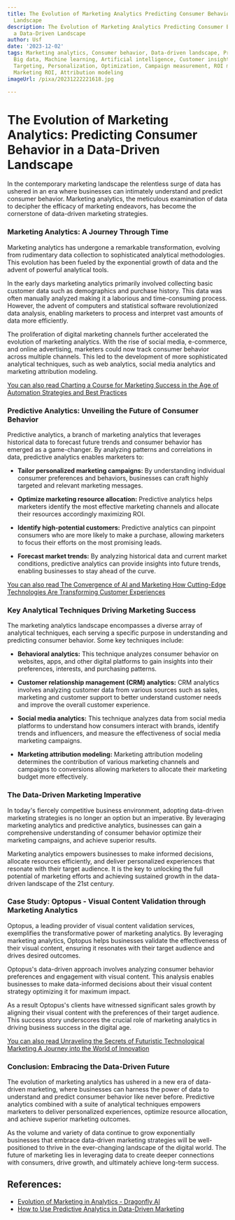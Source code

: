 ```yaml
---
title: The Evolution of Marketing Analytics Predicting Consumer Behavior in a Data-Driven
  Landscape
description: The Evolution of Marketing Analytics Predicting Consumer Behavior in
  a Data-Driven Landscape
author: Usf
date: '2023-12-02'
tags: Marketing analytics, Consumer behavior, Data-driven landscape, Predictive analytics,
  Big data, Machine learning, Artificial intelligence, Customer insights, Segmentation,
  Targeting, Personalization, Optimization, Campaign measurement, ROI measurement,
  Marketing ROI, Attribution modeling
imageUrl: /pixa/20231222221618.jpg

---
```

# The Evolution of Marketing Analytics: Predicting Consumer Behavior in a Data-Driven Landscape

In the contemporary marketing landscape the relentless surge of data has ushered in an era where businesses can intimately understand and predict consumer behavior. Marketing analytics, the meticulous examination of data to decipher the efficacy of marketing endeavors, has  become the cornerstone of data-driven marketing strategies.

### Marketing Analytics: A Journey Through Time

Marketing analytics has undergone a remarkable  transformation, evolving from  rudimentary data collection to sophisticated analytical methodologies. This evolution has been  fueled by the exponential growth of data and the advent of powerful analytical tools.

In the early days marketing analytics primarily involved collecting basic customer data such as demographics and purchase history. This data was often manually analyzed making it  a laborious and time-consuming process. However, the advent of computers  and statistical software revolutionized data analysis,  enabling marketers to process and interpret vast amounts of data  more efficiently.

The proliferation of digital marketing channels further accelerated the evolution of marketing analytics.  With the rise of social media,  e-commerce, and online advertising, marketers could now track consumer behavior across multiple channels. This  led to the development of more sophisticated analytical techniques, such as web  analytics, social media analytics and marketing attribution modeling.

[You can also read Charting a Course for Marketing Success in the Age of Automation Strategies and Best Practices](Charting%20a%20Course%20for%20Marketing%20Success%20in%20the%20Age%20of%20Automation%20Strategies%20and%20Best%20Practices)


### Predictive Analytics: Unveiling the  Future  of Consumer Behavior

Predictive  analytics, a branch of marketing analytics that leverages historical data to forecast future trends and consumer behavior has emerged as a game-changer. By analyzing patterns and correlations  in data, predictive analytics enables  marketers to:

- **Tailor personalized marketing campaigns:** By understanding individual consumer preferences and behaviors, businesses can craft highly targeted and relevant marketing messages.

- **Optimize marketing resource allocation:** Predictive analytics helps marketers identify  the most effective marketing channels and allocate their resources accordingly maximizing ROI.

- **Identify high-potential customers:**  Predictive analytics can pinpoint consumers who are more likely  to make  a purchase, allowing marketers to focus their efforts on the most promising leads.

- **Forecast market trends:** By analyzing historical data and current market conditions, predictive analytics can provide insights into future trends, enabling businesses to stay ahead of  the  curve.

[You  can also read The Convergence of AI and Marketing How Cutting-Edge Technologies Are Transforming Customer Experiences](The%20Convergence%20of%20AI%20and%20Marketing%20How%20Cutting-Edge%20Technologies%20Are%20Transforming%20Customer%20Experiences)


### Key Analytical Techniques Driving Marketing  Success

The marketing  analytics  landscape encompasses a diverse array of analytical techniques, each serving a specific purpose in understanding and predicting consumer behavior.  Some  key techniques include:

- **Behavioral analytics:** This technique analyzes consumer  behavior  on websites, apps, and other digital platforms  to gain insights into their  preferences, interests, and purchasing  patterns.

- **Customer relationship management  (CRM) analytics:** CRM  analytics involves analyzing  customer data from various sources  such as sales,  marketing and customer support to better understand  customer needs and improve the  overall customer experience.

- **Social media analytics:** This technique analyzes data from social media platforms to understand how consumers interact with brands, identify trends and influencers, and measure the effectiveness of social media marketing  campaigns.

- **Marketing attribution  modeling:** Marketing  attribution modeling determines  the contribution  of various marketing channels and campaigns to conversions allowing marketers to allocate their marketing budget more effectively.

### The Data-Driven Marketing Imperative

In today's fiercely competitive business environment, adopting  data-driven  marketing strategies is no longer an option but an  imperative. By leveraging  marketing analytics and predictive  analytics, businesses can gain a comprehensive understanding of  consumer behavior optimize their marketing  campaigns, and achieve  superior results.

Marketing analytics empowers businesses to make informed decisions, allocate resources efficiently, and deliver personalized experiences that resonate with their target audience. It  is the key to unlocking the full potential of marketing efforts  and achieving sustained growth in  the data-driven landscape of the 21st century.

### Case Study: Optopus -  Visual Content Validation through Marketing Analytics

Optopus, a leading provider of visual content validation services, exemplifies the transformative power of marketing analytics. By leveraging marketing analytics, Optopus helps  businesses  validate the effectiveness of  their visual content, ensuring it resonates with their target audience  and  drives desired outcomes.

Optopus's data-driven approach involves analyzing consumer behavior preferences and engagement with visual content. This  analysis enables businesses to make data-informed  decisions about their  visual content strategy optimizing  it for maximum impact.

As a result Optopus's clients have witnessed significant sales growth by aligning  their visual content with the preferences of  their  target audience. This  success story underscores  the crucial role of marketing analytics in driving business success in the digital age.

[You can also read  Unraveling the Secrets of Futuristic  Technological  Marketing  A Journey into the  World of Innovation](Unraveling%20the%20Secrets%20of%20Futuristic%20Technological%20Marketing%20A%20Journey%20into%20the%20World%20of%20Innovation)


### Conclusion: Embracing the Data-Driven Future

The evolution of marketing analytics has ushered in  a new era of data-driven  marketing, where businesses can harness the power of data to understand and predict consumer behavior like  never before. Predictive analytics combined with a suite of analytical techniques empowers marketers  to deliver personalized  experiences, optimize resource allocation, and achieve superior marketing  outcomes.

As the volume and variety of data continue to grow exponentially businesses that embrace data-driven marketing strategies will be well-positioned to thrive in the ever-changing landscape of the digital world. The future of marketing lies in leveraging data to create deeper connections with consumers, drive growth, and ultimately achieve long-term  success.

## References:
- [Evolution of Marketing in Analytics - Dragonfly AI](https://dragonflyai.co/resource/evolution-of-marketing-analytics)
- [How to Use Predictive Analytics in Data-Driven Marketing](https://www.marketingevolution.com/knowledge-center/the-role-of-predictive-analytics-in-data-driven-marketing)
